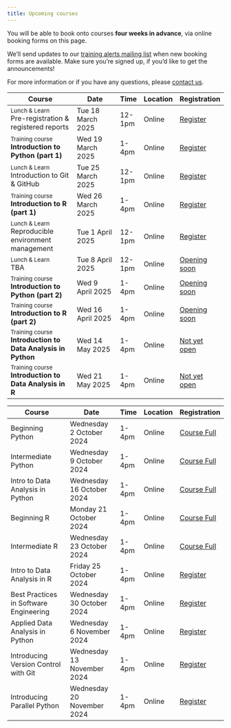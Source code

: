 ```yaml
---
title: Upcoming courses
---
```


You will be able to book onto courses **four weeks in advance**, via online booking forms on this page.

We'll send updates to our [training alerts mailing list](mailing-list.qmd) when new booking forms are available.
Make sure you're signed up, if you'd like to get the announcements!

For more information or if you have any questions, please [contact us](contact.qmd).


Course                                  | Date                        | Time   | Location | Registration 
----------------------------------------|-----------------------------|--------|----------|--------------
<small>Lunch & Learn</small><br> Pre-registration & registered reports   | Tue 18 March 2025  | 12-1pm  | Online   | [Register](https://events.teams.microsoft.com/event/6ea0d90a-0eb3-4cb6-aa94-696c9a15807d@b2e47f30-cd7d-4a4e-a5da-b18cf1a4151b){.btn .btn-sm .btn-primary}
<small>Training course</small><br>**Introduction to Python (part 1)**                | Wed 19 March 2025  | 1-4pm  | Online   | [Register](https://events.teams.microsoft.com/event/f1de6d60-afe3-4167-a87c-6f290b106fff@b2e47f30-cd7d-4a4e-a5da-b18cf1a4151b){.btn .btn-sm .btn-primary}
<small>Lunch & Learn</small><br> Introduction to Git & GitHub            | Tue 25 March 2025  | 12-1pm  | Online   | [Register](https://events.teams.microsoft.com/event/97e04045-c6a0-4290-9ba6-260e8375f822@b2e47f30-cd7d-4a4e-a5da-b18cf1a4151b){.btn .btn-sm .btn-primary}
<small>Training course</small><br>**Introduction to R (part 1)**                | Wed 26 March 2025  | 1-4pm  | Online   | [Register](https://events.teams.microsoft.com/event/522e9863-6d16-4d5a-b521-c1bb5d1dd1f7@b2e47f30-cd7d-4a4e-a5da-b18cf1a4151b){.btn .btn-sm .btn-primary} 
<small>Lunch & Learn</small><br> Reproducible environment management     | Tue 1 April 2025  | 12-1pm  | Online   | [Register](https://events.teams.microsoft.com/event/1f016781-35ab-4aad-9f82-3b0b3ad758fe@b2e47f30-cd7d-4a4e-a5da-b18cf1a4151b){.btn .btn-sm .btn-primary}
<small>Lunch & Learn</small><br> TBA       | Tue 8 April 2025  | 12-1pm  | Online   | [Opening soon](){.btn .btn-sm .disabled}
<small>Training course</small><br>**Introduction to Python (part 2)**                | Wed 9 April 2025  | 1-4pm  | Online   | [Opening soon](){.btn .btn-sm .disabled}
<small>Training course</small><br>**Introduction to R (part 2)**                | Wed 16 April 2025  | 1-4pm  | Online   | [Opening soon](){.btn .btn-sm .disabled} 
<small>Training course</small><br>**Introduction to Data Analysis in Python**     | Wed 14 May 2025  | 1-4pm  | Online   | [Not yet open](){.btn .btn-sm .disabled}
<small>Training course</small><br>**Introduction to Data Analysis in R**          | Wed 21 May 2025  | 1-4pm  | Online   | [Not yet open](){.btn .btn-sm .disabled} 


::: {.content-hidden}
<!-- 
This is a template course catalogue.
Duplicate this content outside the {.content-hidden} block, rather than change this template.
-->

Course                                  | Date                        | Time   | Location | Registration 
----------------------------------------|-----------------------------|--------|----------|--------------
Beginning Python                        | Wednesday 2  October  2024  | 1-4pm  | Online   | [Course Full](){.btn .btn-sm .disabled}
Intermediate Python                     | Wednesday 9  October  2024  | 1-4pm  | Online   | [Course Full](){.btn .btn-sm .disabled}
Intro to Data Analysis in Python        | Wednesday 16 October  2024  | 1-4pm  | Online   | [Course Full](){.btn .btn-sm .disabled}
Beginning R                             | Monday    21 October  2024  | 1-4pm  | Online   | [Course Full](){.btn .btn-sm .disabled}
Intermediate R                          | Wednesday 23 October  2024  | 1-4pm  | Online   | [Course Full](){.btn .btn-sm .disabled}
Intro to Data Analysis in R             | Friday    25 October  2024  | 1-4pm  | Online   | [Register](https://events.teams.microsoft.com/event/...){.btn .btn-sm .btn-primary}
Best Practices in Software Engineering  | Wednesday 30 October  2024  | 1-4pm  | Online   | [Register](https://events.teams.microsoft.com/event/...){.btn .btn-sm .btn-primary}
Applied Data Analysis in Python         | Wednesday 6  November 2024  | 1-4pm  | Online   | [Register](https://events.teams.microsoft.com/event/...){.btn .btn-sm .btn-primary}
Introducing Version Control with Git    | Wednesday 13 November 2024  | 1-4pm  | Online   | [Register](https://events.teams.microsoft.com/event/...){.btn .btn-sm .btn-primary}
Introducing Parallel Python             | Wednesday 20 November 2024  | 1-4pm  | Online   | [Register](https://events.teams.microsoft.com/event/...){.btn .btn-sm .btn-primary}
:::
